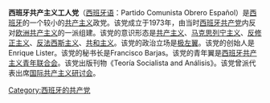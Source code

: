 {{for|1921年成立的同名政党|西班牙共产主义工人党 (1921年)}}
'''西班牙共产主义工人党'''（[[西班牙语|西班牙语]]：Partido Comunista Obrero Español）是[[西班牙|西班牙]]的一个较小的[[共产主义|共产主义]]政党。该党成立于1973年，由当时[[西班牙共产党|西班牙共产党]]内反对[[欧洲共产主义|欧洲共产主义]]的一派组建。该党的意识形态是[[共产主义|共产主义]]、[[马克思列宁主义|马克思列宁主义]]、[[反修正主义|反修正主义]]、[[反法西斯主义|反法西斯主义]]、[[共和主义|共和主义]]。该党的政治立场是[[极左翼|极左翼]]。该党的创始人是Enrique Lister。该党的秘书长是Francisco Barjas。该党的青年翼是[[西班牙共产主义青年联合会|西班牙共产主义青年联合会]]。该党出版刊物《Teoría Socialista and Análisis》。该党曾派代表出席[[国际共产主义研讨会|国际共产主义研讨会]]。

{{欧洲的共产党}}
[[Category:西班牙的共产党|Category:西班牙的共产党]]